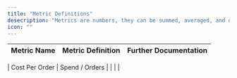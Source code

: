 ```yaml
---
title: "Metric Definitions"
desecription: "Metrics are numbers, they can be summed, averaged, and otherwise aggregated"
icon: ""
---
```


| Metric Name | Metric Definition | Further Documentation |
| ---         | ---               | ---                   |
<Snippet file="cpa-definition.mdx" />
| Cost Per Order | Spend / Orders | |
|
|